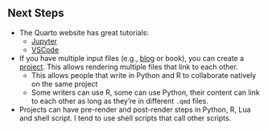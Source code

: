 ## Next Steps

- The Quarto website has great tutorials:
    - [Jupyter](https://quarto.org/docs/get-started/hello/jupyter.html)
    - [VSCode](https://quarto.org/docs/get-started/hello/vscode.html)

- If you have multiple input files (e.g., [blog](https://www.meyerperin.com) or book), you can create a [project](https://quarto.org/docs/projects/quarto-projects.html). This allows rendering multiple files that link to each other.
    - This allows people that write in Python and R to collaborate natively on the same project
    - Some writers can use R, some can use Python, their content can link to each other as long as they're in different `.qmd` files.

- Projects can have pre-render and post-render steps in Python, R, Lua and shell script. I tend to use shell scripts that call other scripts.
